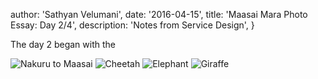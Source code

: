 

  author: 'Sathyan Velumani',
  date: '2016-04-15',
  title: 'Maasai Mara Photo Essay: Day 2/4',
  description:
    'Notes from Service Design',
}


The day 2 began with the 


<Image src={RoadtoMaasai} alt="Nakuru to Maasai" />





<Image src={Cheetah} alt="Cheetah" />

<Image src={Elephant} alt="Elephant" />
<Image src={Giraffe} alt="Giraffe" />

